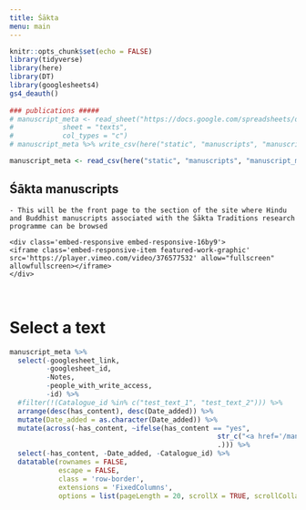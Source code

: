 ```yaml
---
title: Śākta
menu: main
---
```


```r
knitr::opts_chunk$set(echo = FALSE)
library(tidyverse)
library(here)
library(DT)
library(googlesheets4)
gs4_deauth()
 
### publications #####
# manuscript_meta <- read_sheet("https://docs.google.com/spreadsheets/d/10pwVATuDKQDj7_X67Bc_EDO5Wm6wgVvCG8N7fIiC2Y4/edit?usp=sharing",
#            sheet = "texts",
#            col_types = "c")
# manuscript_meta %>% write_csv(here("static", "manuscripts", "manuscript_meta.csv"))

manuscript_meta <- read_csv(here("static", "manuscripts", "manuscript_meta.csv"))
```


<div class="row manuscript-list-page-header">
<div class="col-sm-12">
# Śākta manuscripts
</div>
</div>

<div class="row">
```block
- This will be the front page to the section of the site where Hindu and Buddhist manuscripts associated with the Śākta Traditions research programme can be browsed

```

```block
<div class='embed-responsive embed-responsive-16by9'>
<iframe class='embed-responsive-item featured-work-graphic' src='https://player.vimeo.com/video/376577532' allow="fullscreen" allowfullscreen></iframe>
</div>

```

</div>

<div class="row">
<div class="col-sm-12">
<br>

# Select a text

```r
manuscript_meta %>% 
  select(-googlesheet_link, 
         -googlesheet_id, 
         -Notes,
         -people_with_write_access, 
         -id) %>% 
  #filter(!(Catalogue_id %in% c("test_text_1", "test_text_2"))) %>% 
  arrange(desc(has_content), desc(Date_added)) %>% 
  mutate(Date_added = as.character(Date_added)) %>% 
  mutate(across(-has_content, ~ifelse(has_content == "yes", 
                                                   str_c("<a href='/manuscripts/", Catalogue_id, "/'>", ., "</a>"),
                                                   .))) %>% 
  select(-has_content, -Date_added, -Catalogue_id) %>% 
  datatable(rownames = FALSE,
            escape = FALSE,
            class = 'row-border',
            extensions = 'FixedColumns', 
            options = list(pageLength = 20, scrollX = TRUE, scrollCollapse = TRUE)) 
```
<br>

</div>
</div>